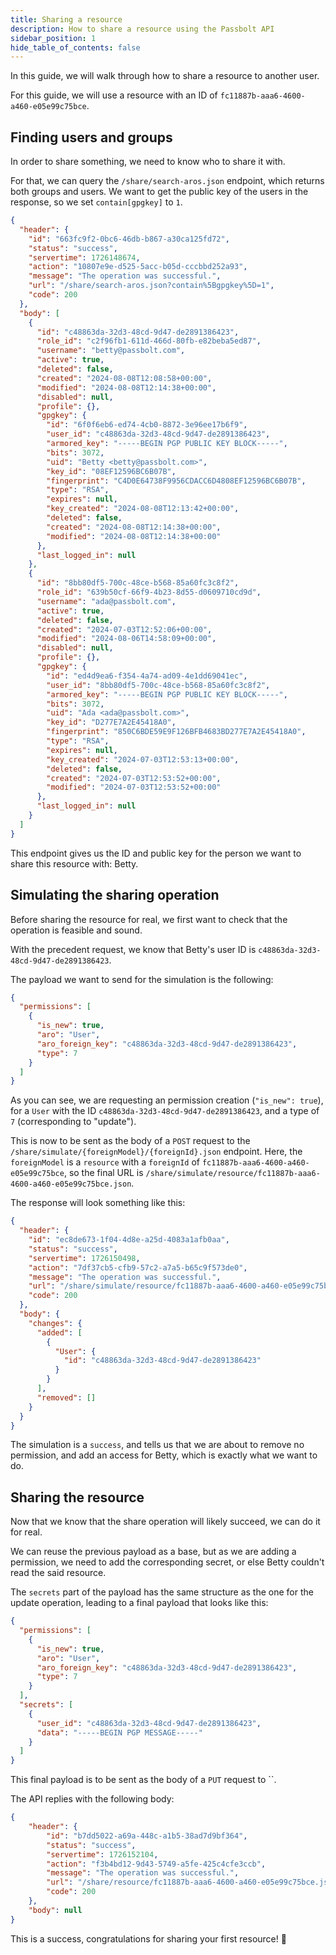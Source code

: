 ```yaml
---
title: Sharing a resource
description: How to share a resource using the Passbolt API
sidebar_position: 1
hide_table_of_contents: false
---
```


In this guide, we will walk through how to share a resource to another user.

For this guide, we will use a resource with an ID of `fc11887b-aaa6-4600-a460-e05e99c75bce`.

## Finding users and groups

In order to share something, we need to know who to share it with.

For that, we can query the `/share/search-aros.json` endpoint, which returns both groups and users.
We want to get the public key of the users in the response, so we set `contain[gpgkey]` to `1`.

```json
{
  "header": {
    "id": "663fc9f2-0bc6-46db-b867-a30ca125fd72",
    "status": "success",
    "servertime": 1726148674,
    "action": "10807e9e-d525-5acc-b05d-cccbbd252a93",
    "message": "The operation was successful.",
    "url": "/share/search-aros.json?contain%5Bgpgkey%5D=1",
    "code": 200
  },
  "body": [
    {
      "id": "c48863da-32d3-48cd-9d47-de2891386423",
      "role_id": "c2f96fb1-611d-466d-80fb-e82beba5ed87",
      "username": "betty@passbolt.com",
      "active": true,
      "deleted": false,
      "created": "2024-08-08T12:08:58+00:00",
      "modified": "2024-08-08T12:14:38+00:00",
      "disabled": null,
      "profile": {},
      "gpgkey": {
        "id": "6f0f6eb6-ed74-4cb0-8872-3e96ee17b6f9",
        "user_id": "c48863da-32d3-48cd-9d47-de2891386423",
        "armored_key": "-----BEGIN PGP PUBLIC KEY BLOCK-----",
        "bits": 3072,
        "uid": "Betty <betty@passbolt.com>",
        "key_id": "08EF12596BC6B07B",
        "fingerprint": "C4D0E64738F9956CDACC6D4808EF12596BC6B07B",
        "type": "RSA",
        "expires": null,
        "key_created": "2024-08-08T12:13:42+00:00",
        "deleted": false,
        "created": "2024-08-08T12:14:38+00:00",
        "modified": "2024-08-08T12:14:38+00:00"
      },
      "last_logged_in": null
    },
    {
      "id": "8bb80df5-700c-48ce-b568-85a60fc3c8f2",
      "role_id": "639b50cf-66f9-4b23-8d55-d0609710cd9d",
      "username": "ada@passbolt.com",
      "active": true,
      "deleted": false,
      "created": "2024-07-03T12:52:06+00:00",
      "modified": "2024-08-06T14:58:09+00:00",
      "disabled": null,
      "profile": {},
      "gpgkey": {
        "id": "ed4d9ea6-f354-4a74-ad09-4e1dd69041ec",
        "user_id": "8bb80df5-700c-48ce-b568-85a60fc3c8f2",
        "armored_key": "-----BEGIN PGP PUBLIC KEY BLOCK-----",
        "bits": 3072,
        "uid": "Ada <ada@passbolt.com>",
        "key_id": "D277E7A2E45418A0",
        "fingerprint": "850C6BDE59E9F126BFB4683BD277E7A2E45418A0",
        "type": "RSA",
        "expires": null,
        "key_created": "2024-07-03T12:53:13+00:00",
        "deleted": false,
        "created": "2024-07-03T12:53:52+00:00",
        "modified": "2024-07-03T12:53:52+00:00"
      },
      "last_logged_in": null
    }
  ]
}
```

This endpoint gives us the ID and public key for the person we want to share this resource with: Betty.

## Simulating the sharing operation

Before sharing the resource for real, we first want to check that the operation is feasible and sound.

With the precedent request, we know that Betty's user ID is `c48863da-32d3-48cd-9d47-de2891386423`.

The payload we want to send for the simulation is the following:

```json
{
  "permissions": [
    {
      "is_new": true,
      "aro": "User",
      "aro_foreign_key": "c48863da-32d3-48cd-9d47-de2891386423",
      "type": 7
    }
  ]
}
```

As you can see, we are requesting an permission creation (`"is_new": true`),
for a `User` with the ID `c48863da-32d3-48cd-9d47-de2891386423`,
and a type of `7` (corresponding to "update").

This is now to be sent as the body of a `POST` request to the `/share/simulate/{foreignModel}/{foreignId}.json` endpoint.
Here, the `foreignModel` is a `resource` with a `foreignId` of `fc11887b-aaa6-4600-a460-e05e99c75bce`, so the final URL is `/share/simulate/resource/fc11887b-aaa6-4600-a460-e05e99c75bce.json`.

The response will look something like this:

```json
{
  "header": {
    "id": "ec8de673-1f04-4d8e-a25d-4083a1afb0aa",
    "status": "success",
    "servertime": 1726150498,
    "action": "7df37cb5-cfb9-57c2-a7a5-b65c9f573de0",
    "message": "The operation was successful.",
    "url": "/share/simulate/resource/fc11887b-aaa6-4600-a460-e05e99c75bce.json",
    "code": 200
  },
  "body": {
    "changes": {
      "added": [
        {
          "User": {
            "id": "c48863da-32d3-48cd-9d47-de2891386423"
          }
        }
      ],
      "removed": []
    }
  }
}
```

The simulation is a `success`, and tells us that we are about to remove no permission, and add an access for Betty, which is exactly what we want to do.

## Sharing the resource

Now that we know that the share operation will likely succeed, we can do it for real.

We can reuse the previous payload as a base, but as we are adding a permission,
we need to add the corresponding secret, or else Betty couldn't read the said resource.

The `secrets` part of the payload has the same structure as the one for the update operation, leading to a final payload that looks like this:

```json
{
  "permissions": [
    {
      "is_new": true,
      "aro": "User",
      "aro_foreign_key": "c48863da-32d3-48cd-9d47-de2891386423",
      "type": 7
    }
  ],
  "secrets": [
    {
      "user_id": "c48863da-32d3-48cd-9d47-de2891386423",
      "data": "-----BEGIN PGP MESSAGE-----"
    }
  ]
}
```

This final payload is to be sent as the body of a `PUT` request to ``.

The API replies with the following body:

```json
{
    "header": {
        "id": "b7dd5022-a69a-448c-a1b5-38ad7d9bf364",
        "status": "success",
        "servertime": 1726152104,
        "action": "f3b4bd12-9d43-5749-a5fe-425c4cfe3ccb",
        "message": "The operation was successful.",
        "url": "/share/resource/fc11887b-aaa6-4600-a460-e05e99c75bce.json",
        "code": 200
    },
    "body": null
}
```

This is a success, congratulations for sharing your first resource! 🎉

